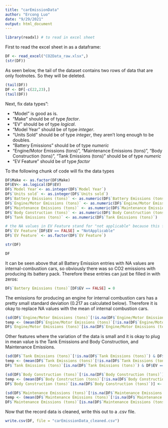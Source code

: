 ```yaml
---
title: "carEmissionData"
author: "Ercong Luo"
date: "9/29/2021"
output: html_document
---
```


```r
library(readxl) # to read in excel sheet
```


First to read the excel sheet in as a dataframe:
```r
DF <- read_excel("CO2Data_raw.xlsx",)
(str(DF))
```

As seen below, the tail of the dataset contains two rows of data that are only footnotes. So they 
will be deleted.
```r
(tail(DF))
DF <- DF[-c(22,23),]
(tail(DF))
```

Next, fix data types":\

- "Model" is good as is. 
- "Make" should be of type _factor_. 
- "EV" should be of type _logical_. 
- "Model Year" should be of type _integer_. 
- "Units Sold" should be of type _integer_, they aren't long enough to be doubles. 
- "Battery Emissions" should be of type _numeric_
- "Engine/Motor Emissions (tons)", "Maintenance Emissions (tons)", "Body Construction (tons)", "Tank Emissions (tons)" should be of type _numeric_
- "EV Feature" should be of type _factor_

To the following chunk of code will fix the data types
```r
DF$Make <- as.factor(DF$Make)
DF$EV<- as.logical(DF$EV)
DF$`Model Year`<- as.integer(DF$`Model Year`)
DF$`Units sold` <- as.integer(DF$`Units sold`)
DF$`Battery Emissions (tons)` <- as.numeric(DF$`Battery Emissions (tons)`)
DF$`Engine/Motor Emissions (tons)` <- as.numeric(DF$`Engine/Motor Emissions (tons)`)
DF$`Maintenance Emissions (tons)` <- as.numeric(DF$`Maintenance Emissions (tons)`)
DF$`Body Construction (tons)` <- as.numeric(DF$`Body Construction (tons)`)
DF$`Tank Emissions (tons)` <- as.numeric(DF$`Tank Emissions (tons)`)

# the NA values in EV Feature stand for "not applicable" because this feature only applies to EVs. 
DF$`EV Feature`[DF$EV == FALSE] = "NotApplicable"
DF$`EV Feature` <- as.factor(DF$`EV Feature`)
```

```r
str(DF)
```

```r
DF
```

It can be seen above that all Battery Emission entries with NA values are internal-combustion cars, so obviously there was so
CO2 emissions with producing its battery pack. Therefore these entries can just be filled in with zeros:
```r
DF$`Battery Emissions (tons)`[DF$EV == FALSE] = 0
```
The emissions for producing an engine for internal combustion cars has a pretty small standard deviation (0.217 as calculated below). Therefore it is 
okay to replace NA values with the mean of internal combustion cars. 
```r
(sd(DF$`Engine/Motor Emissions (tons)`[!is.na(DF$`Engine/Motor Emissions (tons)`) & DF$EV == FALSE]))
temp <- (mean(DF$`Engine/Motor Emissions (tons)`[!is.na(DF$`Engine/Motor Emissions (tons)`) & DF$EV == FALSE]))
DF$`Engine/Motor Emissions (tons)`[is.na(DF$`Engine/Motor Emissions (tons)`) & DF$EV == FALSE] <- temp
```

Other features where the variation of the data is small and it is okay to plug in mean value is the Tank Emissions and Body Construction, and Maintenance Emissions.
```r
(sd(DF$`Tank Emissions (tons)`[!is.na(DF$`Tank Emissions (tons)`) & DF$EV == FALSE]))
temp <- (mean(DF$`Tank Emissions (tons)`[!is.na(DF$`Tank Emissions (tons)`) & DF$EV == FALSE]))
DF$`Tank Emissions (tons)`[is.na(DF$`Tank Emissions (tons)`) & DF$EV == FALSE] <- temp
```

```r
(sd(DF$`Body Construction (tons)`[!is.na(DF$`Body Construction (tons)`)]))
temp <- (mean(DF$`Body Construction (tons)`[!is.na(DF$`Body Construction (tons)`)]))
DF$`Body Construction (tons)`[is.na(DF$`Body Construction (tons)`)] <- temp
```

```r
(sd(DF$`Maintenance Emissions (tons)`[!is.na(DF$`Maintenance Emissions (tons)`) & DF$EV == FALSE]))
temp <- (mean(DF$`Maintenance Emissions (tons)`[!is.na(DF$`Maintenance Emissions (tons)`) & DF$EV == FALSE]))
DF$`Maintenance Emissions (tons)`[is.na(DF$`Maintenance Emissions (tons)`) & DF$EV == FALSE] <- temp
```

Now that the record data is cleaned, write this out to a .csv file. 
```r
write.csv(DF, file = "carEmissionData_cleaned.csv")
```

